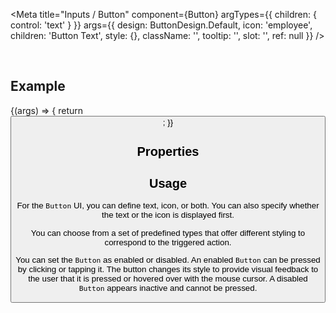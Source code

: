 
<Meta
  title="Inputs / Button"
  component={Button}
  argTypes={{
    children: { control: 'text' }
  }}
  args={{
    design: ButtonDesign.Default,
    icon: 'employee',
    children: 'Button Text',
    style: {},
    className: '',
    tooltip: '',
    slot: '',
    ref: null
  }}
/>

<DocsHeader />

<br />

## Example

<Canvas>
  <Story name="Default">
    {(args) => {
      return <Button {...args} />;
    }}
  </Story>
</Canvas>

## Properties

<ArgsTable story="." />

## Usage

For the `Button` UI, you can define text, icon, or both. You can also specify whether the text or the icon is displayed first.

You can choose from a set of predefined types that offer different styling to correspond to the triggered action.

You can set the `Button` as enabled or disabled. An enabled `Button` can be pressed by clicking or tapping it. The button changes its style to provide visual feedback to the user that it is pressed or hovered over with the mouse cursor. A disabled `Button` appears inactive and cannot be pressed.
